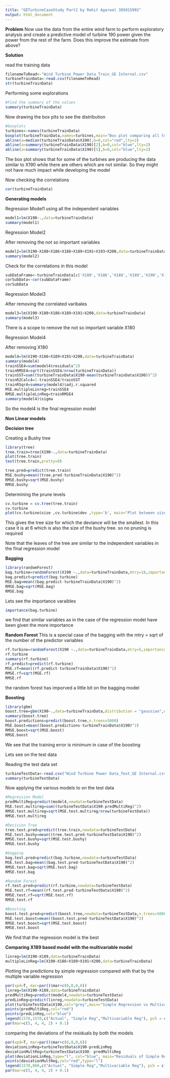 ```yaml
---
title: "GETurbineCaseStudy Part2 by Rohit Agarwal 305015992"
output: html_document
---
```


__Problem__
Now use the data from the entire wind farm to perform exploratory analysis and create a predictive model of turbine 190 power given the power from the rest of the farm.  Does this improve the estimate from above?


__Solution__

read the training data

```r
filenameToRead<-"Wind Turbine Power Data_Train_GE Internal.csv"
turbineTrainData<-read.csv(filenameToRead)
str(turbineTrainData)

```

Performing some explorations

```r
#Find the summary of the values
summary(turbineTrainData)

```

Now drawing the box plts to see the distribution

```r
#boxplots
turbines<-names(turbineTrainData)
boxplot(turbineTrainData,names=turbines,main="Box plot comparing all turbines")
abline(a=median(turbineTrainData$X190),b=0,col="red",lty=2)
abline(a=summary(turbineTrainData$X190)[2],b=0,col="blue",lty=2)
abline(a=summary(turbineTrainData$X190)[5],b=0,col="blue",lty=2)


```
The box plot shows that for some of the turbines are producing the data similar to X190 while there are others which are not similar. So they might not have much impact while developing the model

Now checking the correlations

```r
cor(turbineTrainData)
```


__Generating models__

Regression Model1
using all the independent variables  

```r
model1=lm(X190~.,data=turbineTrainData)
summary(model1)

```


Regression Model2

After removing the not so important variables
```r
model2=lm(X190~X180+X186+X188+X189+X191+X193+X200,data=turbineTrainData)
summary(model2)

```

Check for the correlations in this model

```r
subDataFrame<-turbineTrainData[c('X180','X186','X188','X189','X190','X191','X193','X200')]
corSubData<-cor(subDataFrame)
corSubData


```

Regression Model3

After removing the correlated varibales

```r
model3=lm(X190~X180+X186+X189+X191+X200,data=turbineTrainData)
summary(model3)
```

There is a scope to remove the not so important variable X180

Regression Model4

After removing X180
```r
model4=lm(X190~X186+X189+X191+X200,data=turbineTrainData)
summary(model4)
trainSSE4=sum(model4$residuals^2)
trainRMSE4=sqrt(trainSSE4/nrow(turbineTrainData))
trainSST=sum((turbineTrainData$X190-mean(turbineTrainData$X190))^2)
trainR2Calc4=1-trainSSE4/trainSST
trainRSqr4=summary(model4)$adj.r.squared
MSE.multipleLinreg=trainSSE4
RMSE.multipleLinReg=trainRMSE4
summary(model4)$sigma

```

So the model4 is the final regression model

__Non Linear models __

__Decision tree__

Creating a Bushy tree
```r
library(tree)
tree.train=tree(X190~.,data=turbineTrainData)
plot(tree.train)
text(tree.train,pretty=0)

tree.pred=predict(tree.train)
MSE.bushy=mean((tree.pred-turbineTrainData$X190)^2)
RMSE.bushy=sqrt(MSE.bushy)
RMSE.bushy

```

Determining the prune levels

```r
cv.turbine = cv.tree(tree.train)
cv.turbine
plot(cv.turbine$size ,cv.turbine$dev ,type='b', main="Plot between size of the tree and the deviance",xlab = "Size of tree", ylab= "deviance")
```
This gives the tree size for which the deviance will be the smallest. In this case it is at 6 which is also the size of the bushy tree. so no pruning is required

Note that the leaves of the tree are similar to the independent variables in the final regression model 

__Bagging__

```r

library(randomForest)
bag.turbine=randomForest(X190 ~.,data=turbineTrainData,mtry=18,importance=TRUE)
bag.predict=predict(bag.turbine)
MSE.bag=mean((bag.predict-turbineTrainData$X190)^2)
RMSE.bag=sqrt(MSE.bag)
RMSE.bag

```

Lets see the importance varaibles 

```r

importance(bag.turbine)

```
we find that similar variables as in the case of the regression model have been given the more importance

__Random Forest__
This is a special case of the bagging with the mtry = sqrt of the number of the predictor variables

```r
rf.turbine=randomForest(X190 ~.,data=turbineTrainData,mtry=5,importance=TRUE)
rf.turbine
summary(rf.turbine)
rf.predict=predict(rf.turbine)
MSE.rf=mean((rf.predict-turbineTrainData$X190)^2)
RMSE.rf=sqrt(MSE.rf)
RMSE.rf
```

the random forest has imporved a little bit on the bagging model

__Boosting__

```r
library(gbm)
boost.tree=gbm(X190~.,data=turbineTrainData,distribution = "gaussian",n.trees = 5000,interaction.depth = 4)
summary(boost.tree)
boost.predictions=predict(boost.tree,n.trees=5000)
MSE.boost=mean((boost.predictions-turbineTrainData$X190)^2)
RMSE.boost=sqrt(MSE.boost)
RMSE.boost
```

We see that the training error is minimum in case of the boosting

Lets see on the test data

Reading the test data set
```r
turbineTestData<-read.csv("Wind Turbine Power Data_Test_GE Internal.csv")
summary(turbineTestData)

```

Now applying the various models to on the test data

```r
#Regression Model
predMultiReg=predict(model4,newdata=turbineTestData)
MSE.test.multireg=sum((turbineTestData$X190-predMultiReg)^2)
RMSE.test.multireg=sqrt(MSE.test.multireg/nrow(turbineTestData))
RMSE.test.multireg

#Decision Tree
tree.test.pred=predict(tree.train,newdata=turbineTestData)
MSE.test.bushy=mean((tree.test.pred-turbineTestData$X190)^2)
RMSE.test.bushy=sqrt(MSE.test.bushy)
RMSE.test.bushy

#bagging
bag.test.pred=predict(bag.turbine,newdata=turbineTestData)
MSE.test.bag=mean((bag.test.pred-turbineTestData$X190)^2)
RMSE.test.bag=sqrt(MSE.test.bag)
RMSE.test.bag

#Random Forest
rf.test.pred=predict(rf.turbine,newdata=turbineTestData)
MSE.test.rf=mean((rf.test.pred-turbineTestData$X190)^2)
RMSE.test.rf=sqrt(MSE.test.rf)
RMSE.test.rf

#Boosting
boost.test.pred=predict(boost.tree,newdata=turbineTestData,n.trees=5000)
MSE.test.boost=mean((boost.test.pred-turbineTestData$X190)^2)
RMSE.test.boost=sqrt(MSE.test.boost)
RMSE.test.boost

```
We find that the regression model is the best


__Comparing X189 based model with the multivariable model__
```r

linreg=lm(X190~X189,data=turbineTrainData)
multipleLinReg=lm(X190~X186+X189+X191+X200,data=turbineTrainData)

```

Plotting the predictions by simple regression compared with that by the multiple variable regression

```r
par(xpd=T, mar=par()$mar+c(0,0,0,6))
linreg=lm(X190~X189,data=turbineTrainData)
predMultiReg=predict(model4,newdata=turbineTestData)
predLinReg=predict(linreg,newdata=turbineTestData)
plot(turbineTestData$X190,col="grey",main="Simple Regression vs Multivariable Reg. on test data")
points(predMultiReg,col="red")
points(predLinReg,col="blue")
legend(1570,1570,c("Actual", "Simple Reg","Multivariable Reg"), pch = c(1,1,1), col = c('grey','blue','red'))
par(mar=c(5, 4, 4, 2) + 0.1)

```

comparing the deviations of the residuals by both the models

```r
par(xpd=T, mar=par()$mar+c(0,0,0,6))
deviationLinReg=turbineTestData$X190-predLinReg
deviationMultReg=turbineTestData$X190- predMultiReg
plot(deviationLinReg,type="l", col="blue", main="Residuals of Simple Reg vs Multivariable Reg",ylab="Residuals")
points(deviationMultReg,col="red",type="l")
legend(1570,800,c("Actual", "Simple Reg","Multivariable Reg"), pch = c(1,1,1), col = c('grey','blue','red'))
par(mar=c(5, 4, 4, 2) + 0.1)


```